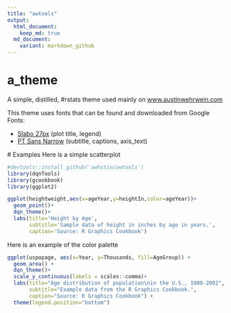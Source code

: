 ```yaml
---
title: "awtools"
output:
  html_document:
    keep_md: true
  md_document:
    variant: markdown_github
---
```

# a_theme
A simple, distilled, #rstats theme used mainly on [www.austinwehrwein.com](http://austinwehrwein.com/)

This theme uses fonts that can be found and downloaded from Google Fonts:

 - [Slabo 27px](https://fonts.google.com/specimen/Slabo+27px) (plot title, legend)
 - [PT Sans Narrow](https://fonts.google.com/specimen/PT+Sans+Narrow) (subtitle, captions, axis_text)
 
 # Examples
Here is a simple scatterplot
```r
#devtools::install_github('awhstin/awtools')
library(dqnTools)
library(gcookbook)
library(ggplot2)

ggplot(heightweight,aes(x=ageYear,y=heightIn,color=ageYear))+
  geom_point()+
  dqn_theme()+
  labs(title='Height by Age',
       subtitle='Sample data of height in inches by age in years.',
       caption='Source: R Graphics Cookbook')
```
 
Here is an example of the color palette
```r
ggplot(uspopage, aes(x=Year, y=Thousands, fill=AgeGroup)) + 
  geom_area() +
  dqn_theme()+
  scale_y_continuous(labels = scales::comma)+
  labs(title="Age distribution of population\nin the U.S., 1900-2002",
       subtitle="Example data from the R Graphics Cookbook.",
       caption="Source: R Graphics Cookbook") +
  theme(legend.position="bottom")
```

